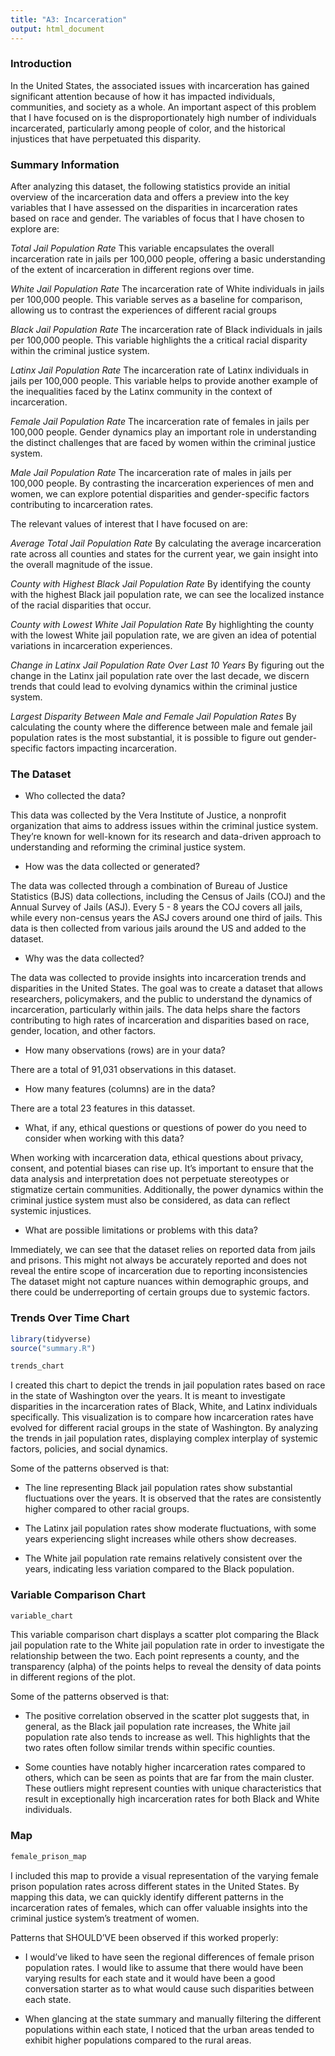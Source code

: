 ```yaml
---
title: "A3: Incarceration"
output: html_document
---
```


### Introduction

In the United States, the associated issues with incarceration has gained significant attention because of how it has impacted individuals, communities, and society as a whole. An important aspect of this problem that I have focused on is the disproportionately high number of individuals incarcerated, particularly among people of color, and the historical injustices that have perpetuated this disparity. 

### Summary Information

After analyzing this dataset, the following statistics provide an initial overview of the incarceration data and offers a preview into the key variables that I have assessed on the disparities in incarceration rates based on race and gender. The variables of focus that I have chosen to explore are:

*Total Jail Population Rate*
This variable encapsulates the overall incarceration rate in jails per 100,000 people, offering a basic understanding of the extent of incarceration in different regions over time.

*White Jail Population Rate*
The incarceration rate of White individuals in jails per 100,000 people. This variable serves as a baseline for comparison, allowing us to contrast the experiences of different racial groups

*Black Jail Population Rate*
The incarceration rate of Black individuals in jails per 100,000 people. This variable highlights the a critical racial disparity within the criminal justice system.

*Latinx Jail Population Rate*
The incarceration rate of Latinx individuals in jails per 100,000 people. This variable helps to provide another example of the inequalities faced by the Latinx community in the context of incarceration.

*Female Jail Population Rate*
The incarceration rate of females in jails per 100,000 people. Gender dynamics play an important role in understanding the distinct challenges that are faced by women within the criminal justice system.

*Male Jail Population Rate*
The incarceration rate of males in jails per 100,000 people. By contrasting the incarceration experiences of men and women, we can explore potential disparities and gender-specific factors contributing to incarceration rates.

The relevant values of interest that I have focused on are:

*Average Total Jail Population Rate* 
By calculating the average incarceration rate across all counties and states for the current year, we gain insight into the overall magnitude of the issue.

*County with Highest Black Jail Population Rate* 
By identifying the county with the highest Black jail population rate, we can see the localized instance of the racial disparities that occur.

*County with Lowest White Jail Population Rate*
By highlighting the county with the lowest White jail population rate, we are given an idea of potential variations in incarceration experiences.

*Change in Latinx Jail Population Rate Over Last 10 Years*
By figuring out the change in the Latinx jail population rate over the last decade, we discern trends that could lead to evolving dynamics within the criminal justice system.

*Largest Disparity Between Male and Female Jail Population Rates*
By calculating the county where the difference between male and female jail population rates is the most substantial, it is possible to figure out gender-specific factors impacting incarceration.


### The Dataset

* Who collected the data?

This data was collected by the Vera Institute of Justice, a nonprofit organization that aims to address issues within the criminal justice system. They're known for well-known for its research and data-driven approach to understanding and reforming the criminal justice system.

* How was the data collected or generated?  

The data was collected through a combination of Bureau of Justice Statistics (BJS) data collections, including the Census of Jails (COJ) and the Annual Survey of Jails (ASJ). Every 5 - 8 years the COJ covers all jails, while every non-census years the ASJ covers around one third of jails. This data is then collected from various jails around the US and added to the dataset.

* Why was the data collected? 

The data was collected to provide  insights into incarceration trends and disparities in the United States. The goal was to create a dataset that allows researchers, policymakers, and the public to understand the dynamics of incarceration, particularly within jails. The data helps share the factors contributing to high rates of incarceration and disparities based on race, gender, location, and other factors. 

* How many observations (rows) are in your data?  

There are a total of 91,031 observations in this dataset.

* How many features (columns) are in the data?  

There are a total 23 features in this datasset.

* What, if any, ethical questions or questions of power do you need to consider when working with this data?  

When working with incarceration data, ethical questions about privacy, consent, and potential biases can rise up. It's important to ensure that the data analysis and interpretation does not perpetuate stereotypes or stigmatize certain communities. Additionally, the power dynamics within the criminal justice system must also be considered, as data can reflect systemic injustices. 

* What are possible limitations or problems with this data?

Immediately, we can see that the dataset relies on reported data from jails and prisons. This might not always be accurately reported and does not reveal the entire scope of incarceration due to reporting inconsistencies The dataset might not capture nuances within demographic groups, and there could be underreporting of certain groups due to systemic factors. 


### Trends Over Time Chart

```r
library(tidyverse)
source("summary.R")

trends_chart
```

I created this chart to depict the trends in jail population rates based on race in the state of Washington over the years. It is meant to investigate disparities in the incarceration rates of Black, White, and Latinx individuals specifically. This visualization is to compare how incarceration rates have evolved for different racial groups in the state of Washington. By analyzing the trends in jail population rates, displaying complex interplay of systemic factors, policies, and social dynamics.

Some of the patterns observed is that:

* The line representing Black jail population rates show substantial fluctuations over the years. It is observed that the rates are consistently higher compared to other racial groups.

* The Latinx jail population rates show moderate fluctuations, with some years experiencing slight increases while others show decreases. 

* The White jail population rate remains relatively consistent over the years, indicating less variation compared to the Black population. 

### Variable Comparison Chart

```r
variable_chart
```

This variable comparison chart displays a scatter plot comparing the Black jail population rate to the White jail population rate in order to investigate the relationship between the two. Each point represents a county, and the transparency (alpha) of the points helps to reveal the density of data points in different regions of the plot.

Some of the patterns observed is that:

* The positive correlation observed in the scatter plot suggests that, in general, as the Black jail population rate increases, the White jail population rate also tends to increase as well. This highlights that the two rates often follow similar trends within specific counties.

* Some counties have notably higher incarceration rates compared to others, which can be seen as points that are far from the main cluster. These outliers might represent counties with unique characteristics that result in exceptionally high incarceration rates for both Black and White individuals.

### Map

```r
female_prison_map
```

I included this map to provide a visual representation of the varying female prison population rates across different states in the United States. By mapping this data, we can quickly identify different patterns in the incarceration rates of females, which can offer valuable insights into the criminal justice system's treatment of women.

Patterns that SHOULD'VE been observed if this worked properly:

* I would've liked to have seen the regional differences of female prison population rates. I would like to assume that there would have been varying results for each state and it would have been a good conversation starter as to what would cause such disparities between each state.

* When glancing at the state summary and manually filtering the different populations within each state, I noticed that the urban areas tended to exhibit higher populations compared to the rural areas. 



